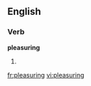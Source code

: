 
==English==

===Verb===
'''pleasuring'''

# {{present participle of|[[pleasure]]}}

[[fr:pleasuring]]
[[vi:pleasuring]]
